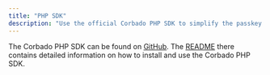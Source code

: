 ```yaml
---
title: "PHP SDK"
description: "Use the official Corbado PHP SDK to simplify the passkey and session management integration in your PHP applications."
---
```


The Corbado PHP SDK can be found on [GitHub](https://github.com/corbado/corbado-php). The [README](https://github.com/corbado/corbado-php) there contains detailed information on how to install and use the Corbado PHP SDK.